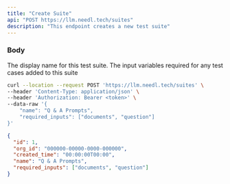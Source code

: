 ```yaml
---
title: "Create Suite"
api: "POST https://llm.needl.tech/suites"
description: "This endpoint creates a new test suite"
---
```


### Body

<ParamField body="name" type="string">
  The display name for this test suite.
</ParamField>
<ParamField body="required_inputs" type="string[]">
  The input variables required for any test cases added to this suite
</ParamField>

<RequestExample>

```bash Example Request
curl --location --request POST 'https://llm.needl.tech/suites' \
--header 'Content-Type: application/json' \
--header 'Authorization: Bearer <token>' \
--data-raw '{
    "name": "Q & A Prompts",
    "required_inputs": ["documents", "question"]
}'
```

</RequestExample>

<ResponseExample>

```json Example Response
{
  "id": 1,
  "org_id": "000000-00000-0000-000000",
  "created_time": "00:00:00T00:00",
  "name": "Q & A Prompts",
  "required_inputs": ["documents", "question"]
}
```

</ResponseExample>
